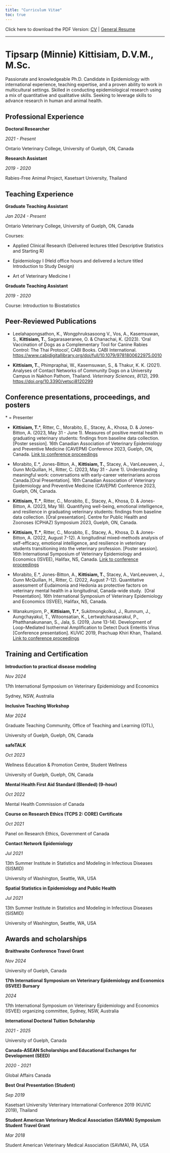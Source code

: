 ```yaml
---
title: "Curriculum Vitae"
toc: true
---
```


Click here to download the PDF Version: [CV](/files/tkittisiam-cv-dec-2024-web.pdf) \| [General Resume](/files/Kittisiam_Tipsarp_resume-dec-2024-web.pdf)

------------------------------------------------------------------------

# **Tipsarp (Minnie) Kittisiam, D.V.M., M.Sc.**

Passionate and knowledgeable Ph.D. Candidate in Epidemiology with international experience, teaching expertise, and a proven ability to work in multicultural settings. Skilled in conducting epidemiological research using a mix of quantitative and qualitative skills. Seeking to leverage skills to advance research in human and animal health.

## Professional Experience

**Doctoral Researcher**

*2021 - Present*

Ontario Veterinary College, University of Guelph, ON, Canada

**Research Assistant**

*2019 - 2020*

Rabies-Free Animal Project, Kasetsart University, Thailand

## Teaching Experience

**Graduate Teaching Assistant**

*Jan 2024 - Present*

Ontario Veterinary College, University of Guelph, ON, Canada

Courses:

-   Applied Clinical Research (Delivered lectures titled Descriptive Statistics and Starting R)

-   Epidemiology I (Held office hours and delivered a lecture titled Introduction to Study Design)

-   Art of Veterinary Medicine I

**Graduate Teaching Assistant**

*2019 - 2020*

Course: Introduction to Biostatistics

## Peer-Reviewed Publications

-   Leelahapongsathon, K., Wongphruksasoong V., Vos, A., Kasemsuwan, S., **Kittisiam, T.**, Sagarasaeranee, O. & Chanachai, K. (2023). ‘Oral Vaccination of Dogs as a Complementary Tool for Canine Rabies Control: The Thai Protocol’, CABI Books. CABI International. <https://www.cabidigitallibrary.org/doi/full/10.1079/9781800622975.0010>

-   **Kittisiam, T.**, Phimpraphai, W., Kasemsuwan, S., & Thakur, K. K. (2021). Analyses of Contact Networks of Community Dogs on a University Campus in Nakhon Pathom, Thailand. *Veterinary Sciences*, *8*(12), 299. <https://doi.org/10.3390/vetsci8120299>

## Conference presentations, proceedings, and posters

\* = Presenter

-   **Kittisiam, T.**\*, Ritter, C., Morabito, E., Stacey, A., Khosa, D. & Jones-Bitton, A. (2023, May 31 - June 1). Measures of positive mental health in graduating veterinary students: findings from baseline data collection. \[Poster session\]. 16th Canadian Association of Veterinary Epidemiology and Preventive Medicine (CAVEPM) Conference 2023, Guelph, ON, Canada. [Link to conference proceedings](https://bpb-ca-c1.wpmucdn.com/sites.uoguelph.ca/dist/6/356/files/2023/05/CAVEPM-2023-Conference-Proceedings.pdf)

-   Morabito, E.\*, Jones-Bitton, A., **Kittisiam, T.**, Stacey, A., VanLeeuwen, J., Gunn McQuillan, H., Ritter, C. (2023, May 31 - June 1). Understanding meaningful work: conversations with early-career veterinarians across Canada.\[Oral Presentation\]. 16th Canadian Association of Veterinary Epidemiology and Preventive Medicine (CAVEPM) Conference 2023, Guelph, ON, Canada.

-   **Kittisiam, T.\***, Ritter, C., Morabito, E., Stacey, A., Khosa, D. & Jones-Bitton, A. (2023, May 18). Quantifying well-being, emotional intelligence, and resilience in graduating veterinary students: findings from baseline data collection. \[Oral presentation\]. Centre for Public Health and Zoonoses (CPHAZ) Symposium 2023, Guelph, ON, Canada.

-   **Kittisiam, T.\***, Ritter, C., Morabito, E., Stacey, A., Khosa, D. & Jones-Bitton, A. (2022, August 7-12). A longitudinal mixed-methods analysis of self-efficacy, emotional intelligence, and resilience in veterinary students transitioning into the veterinary profession. \[Poster session\]. 16th International Symposium of Veterinary Epidemiology and Economics (ISVEE), Halifax, NS, Canada. [Link to conference proceedings](https://venuewest-my.sharepoint.com/personal/congress_venuewest_com/_layouts/15/onedrive.aspx?id=%2Fpersonal%2Fcongress%5Fvenuewest%5Fcom%2FDocuments%2FPublic%2FISVEE%202022%2FISVEE%2D2022%2DProceedings%2Epdf&parent=%2Fpersonal%2Fcongress%5Fvenuewest%5Fcom%2FDocuments%2FPublic%2FISVEE%202022&ga=1)

-   Morabito, E.\*, Jones-Bitton, A., **Kittisiam, T.**, Stacey, A., VanLeeuwen, J., Gunn McQuillan, H., Ritter, C. (2022, August 7-12). Quantitative assessment of Eudaimonia and Hedonia as protective factors on veterinary mental health in a longitudinal, Canada-wide study.  \[Oral Presentation\]. 16th International Symposium of Veterinary Epidemiology and Economics (ISVEE), Halifax, NS, Canada.

-   Wanakumjorn, P., **Kittisiam, T.\***, Sukitmongkolkul, J., Rumnum, J., Aungchayakul, T., Witoonsatian, K., Lertwatcharasarakul, P., Phatthanakunanan, S., Jala, S. (2019, June 13-14). Development of Loop-Mediated Isothermal Amplification to Detect Duck Enteritis Virus \[Conference presentation\]. KUVIC 2019, Prachuap Khiri Khan, Thailand. [Link to conference proceedings](https://drive.google.com/file/d/1yZRHZO7-HAir8yJzq7p4NUmUjO7IO5Td/view)

## Training and Certification

**Introduction to practical disease modeling**

*Nov 2024*

17th International Symposium on Veterinary Epidemiology and Economics

Sydney, NSW, Australia

**Inclusive Teaching Workshop**

*Mar 2024*

Graduate Teaching Community, Office of Teaching and Learning (OTL),

University of Guelph, Guelph, ON, Canada

**safeTALK**

*Oct 2023*

Wellness Education & Promotion Centre, Student Wellness

University of Guelph, Guelph, ON, Canada

**Mental Health First Aid Standard (Blended) (9–hour)**

*Oct 2022*

Mental Health Commission of Canada

**Course on Research Ethics (TCPS 2: CORE) Certificate**

*Oct 2021*

Panel on Research Ethics, Government of Canada

**Contact Network Epidemiology**

*Jul 2021*

13th Summer Institute in Statistics and Modeling in Infectious Diseases (SISMID)

University of Washington, Seattle, WA, USA

**Spatial Statistics in Epidemiology and Public Health**

*Jul 2021*

13th Summer Institute in Statistics and Modeling in Infectious Diseases (SISMID)

University of Washington, Seattle, WA, USA

## Awards and scholarships

**Braithwaite Conference Travel Grant**

*Nov 2024*

University of Guelph, Canada

**17th International Symposium on Veterinary Epidemiology and Economics (ISVEE) Bursary**

*2024*

17th International Symposium on Veterinary Epidemiology and Economics (ISVEE) organizing committee, Sydney, NSW, Australia

**International Doctoral Tuition Scholarship**

*2021 - 2025*

University of Guelph, Canada

**Canada-ASEAN Scholarships and Educational Exchanges for Development (SEED)**

*2020 - 2021*

Global Affairs Canada

**Best Oral Presentation (Student)**

*Sep 2019*

Kasetsart University Veterinary International Conference 2019 (KUVIC 2019), Thailand

**Student American Veterinary Medical Association (SAVMA) Symposium Student Travel Grant**

*Mar 2018*

Student American Veterinary Medical Association (SAVMA), PA, USA
